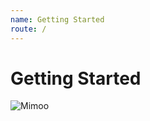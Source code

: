 ```yaml
---
name: Getting Started
route: /
---
```


# Getting Started

![Mimoo](https://mimoo.dev/static/9680db1cb8df962cfa26216345031429/57433/logo.png)
